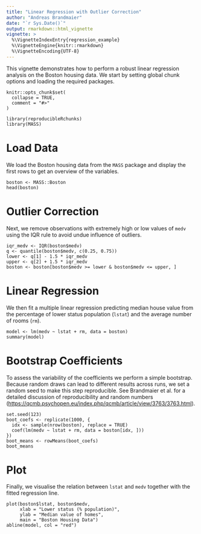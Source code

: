 ```yaml
---
title: "Linear Regression with Outlier Correction"
author: "Andreas Brandmaier"  
date: "`r Sys.Date()`"
output: rmarkdown::html_vignette
vignette: >
  %\VignetteIndexEntry{regression_example}
  %\VignetteEngine{knitr::rmarkdown}
  %\VignetteEncoding{UTF-8}
---
```


This vignette demonstrates how to perform a robust linear regression
analysis on the Boston housing data.  We start by setting global chunk
options and loading the required packages.

```reproducibleR
knitr::opts_chunk$set(
  collapse = TRUE,
  comment = "#>"
)

library(reproducibleRchunks)
library(MASS)
```

# Load Data

We load the Boston housing data from the `MASS` package and display the
first rows to get an overview of the variables.

```reproducibleR
boston <- MASS::Boston
head(boston)
```

# Outlier Correction

Next, we remove observations with extremely high or low values of
`medv` using the IQR rule to avoid undue influence of outliers.

```reproducibleR
iqr_medv <- IQR(boston$medv)
q <- quantile(boston$medv, c(0.25, 0.75))
lower <- q[1] - 1.5 * iqr_medv
upper <- q[2] + 1.5 * iqr_medv
boston <- boston[boston$medv >= lower & boston$medv <= upper, ]
```

# Linear Regression

We then fit a multiple linear regression predicting median house value
from the percentage of lower status population (`lstat`) and the average
number of rooms (`rm`).

```reproducibleR
model <- lm(medv ~ lstat + rm, data = boston)
summary(model)
```

# Bootstrap Coefficients

To assess the variability of the coefficients we perform a simple
bootstrap.  Because random draws can lead to different results across
runs, we set a random seed to make this step reproducible.  See
Brandmaier et&nbsp;al. for a detailed discussion of
reproducibility and random numbers
([https://qcmb.psychopen.eu/index.php/qcmb/article/view/3763/3763.html](https://qcmb.psychopen.eu/index.php/qcmb/article/view/3763/3763.html)).

```reproducibleR
set.seed(123)
boot_coefs <- replicate(1000, {
  idx <- sample(nrow(boston), replace = TRUE)
  coef(lm(medv ~ lstat + rm, data = boston[idx, ]))
})
boot_means <- rowMeans(boot_coefs)
boot_means
```

# Plot

Finally, we visualise the relation between `lstat` and `medv` together
with the fitted regression line.

```reproducibleR
plot(boston$lstat, boston$medv,
     xlab = "Lower status (% population)",
     ylab = "Median value of homes",
     main = "Boston Housing Data")
abline(model, col = "red")
```
